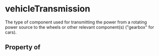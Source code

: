 # vehicleTransmission

The type of component used for transmitting the power from a rotating power source to the wheels or other relevant component(s) ("gearbox" for cars).

## Property of



